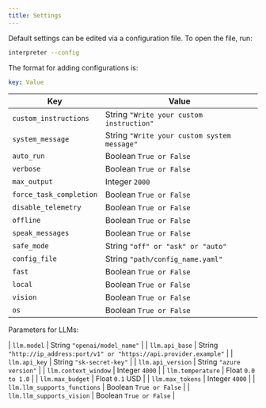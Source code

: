 ```yaml
---
title: Settings
---
```


Default settings can be edited via a configuration file. To open the file, run:

```bash
interpreter --config
```

The format for adding configurations is:
```yaml
key: Value
```

| Key                       | Value            |
|---------------------------|------------------|
| `custom_instructions`     | String `"Write your custom instruction"` |
| `system_message`          | String `"Write your custom system message"` |
| `auto_run`                | Boolean `True or False` |
| `verbose`                 | Boolean `True or False` |
| `max_output`              | Integer `2000`              |
| `force_task_completion`   | Boolean `True or False` |
| `disable_telemetry`       | Boolean `True or False` |
| `offline`                 | Boolean `True or False` |
| `speak_messages`          | Boolean `True or False` |
| `safe_mode`               | String `"off" or "ask" or "auto"`|
| `config_file`             | String `"path/config_name.yaml"`|
| `fast`                    | Boolean `True or False` |
| `local`                   | Boolean `True or False` |
| `vision`                  | Boolean `True or False` |
| `os`                      | Boolean `True or False` |

Parameters for LLMs:

| `llm.model`                   | String `"openai/model_name"` |
| `llm.api_base`                | String `"http://ip_address:port/v1" or "https://api.provider.example"` |
| `llm.api_key`                 | String `"sk-secret-key"` |
| `llm.api_version`             | String `"azure version"` |
| `llm.context_window`          | Integer `4000` |
| `llm.temperature`             | Float `0.0 to 1.0` |
| `llm.max_budget`              | Float `0.1` USD |
| `llm.max_tokens`              | Integer `4000` |
| `llm.llm_supports_functions`  | Boolean `True or False`  |
| `llm.llm_supports_vision`     | Boolean `True or False`  |